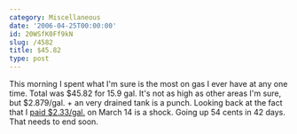 ```yaml
---
category: Miscellaneous
date: '2006-04-25T00:00:00'
id: 20WSfK0Ff9kN
slug: /4582
title: $45.82
type: post
---
```


This morning I spent what I'm sure is the most on gas I ever have
at any one time. Total was $45.82 for 15.9 gal. It's not as high as
other areas I'm sure, but $2.879/gal. + an very drained tank is a
punch. Looking back at the fact that I
[paid $2.33/gal.](http://www.pbs.org/cringely/pulpit/pulpit20060420.html)
on March 14 is a shock. Going up 54 cents in 42 days. That needs to
end soon.